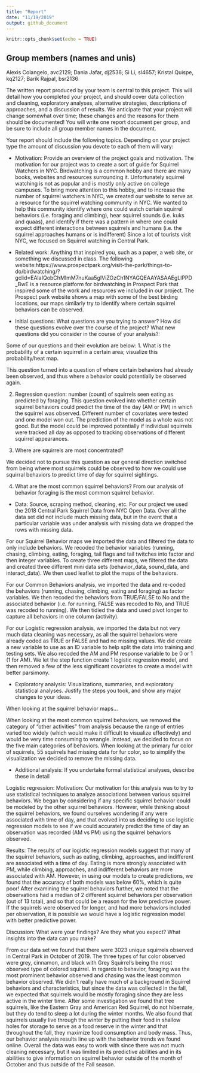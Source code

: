 ```yaml
---
title: "Report"
date: "11/19/2019"
output: github_document
---
```


```r
knitr::opts_chunk$set(echo = TRUE)
```

## Group members (names and unis)
Alexis Colangelo, avc2129;
Dania Jafar, dj2536;
Si Li, sl4657;
Kristal Quispe, kq2127;
Barik Rajpal, bsr2136

The written report produced by your team is central to this project. This will detail how you completed your project, and should cover data collection and cleaning, exploratory analyses, alternative strategies, descriptions of approaches, and a discussion of results. We anticipate that your project will change somewhat over time; these changes and the reasons for them should be documented! You will write one report document per group, and be sure to include all group member names in the document.


Your report should include the following topics. Depending on your project type the amount of discussion you devote to each of them will vary:

* Motivation: Provide an overview of the project goals and motivation.
The motivation for our project was to create a sort of guide for Squirrel Watchers in NYC. Birdwatching is a common hobby and there are many books, websites and resources surrounding it. Unfortunately squirrel watching is not as popular and is mostly only active on college campuses. To bring more attention to this hobby, and to increase the number of squirrel watchers in NYC, we created our website to serve as a resource for the squirrel watching community in NYC. We wanted to help this community identify where one could watch certain squirrel behaviors (i.e. foraging and climbing), hear squirrel sounds (i.e. kuks and quaas), and identify if there was a pattern in where one could expect different interactions between squirrels and humans (i.e. the squirrel approaches humans or is indifferent) Since a lot of tourists visit NYC, we focused on Squirrel watching in Central Park. 

* Related work: Anything that inspired you, such as a paper, a web site, or something we discussed in class.
The following website:https://www.prospectpark.org/visit-the-park/things-to-do/birdwatching/?gclid=EAIaIQobChMImM7nuKaa5gIViZOzCh1NYAGQEAAYASAAEgLlPPD_BwE is a resource platform for birdwatching in Prospect Park that inspired some of the work and resources we included in our project. The Prospect park website shows a map with some of the best birding locations, our maps similarly try to identify where certain squirrel behaviors can be observed. 

* Initial questions: What questions are you trying to answer? How did these questions evolve over the course of the project? What new questions did you consider in the course of your analysis?:

Some of our questions and their evolution are below:
1.	What is the probability of a certain squirrel in a certain area; visualize this probability/heat map. 

This question turned into a question of where certain behaviors had already been observed, and thus where a behavior could potentially be observed again. 

2.	Regression question: number (count) of squirrels seen eating as predicted by foraging. 
This question evolved into whether certain squirrel behaviors could predict the time of the day (AM or PM) in which the squirrel was observed. Different number of covariates were tested and one model won out. The prediction of the model as a whole was not good. But the model could be improved potentially if individual squirrels were tracked all day as opposed to tracking observations of different squirrel appearances.


3.	Where are squirrels are most concentrated? 

We decided not to pursue this question as our general direction switched from being where most squirrels could be observed to how we could use squirral behaviors to predict time of day for squirrel sightings.  

4.	What are the most common squirrel behaviors? 
	From our analysis of behavior foraging is the most common squirrel behavior.

* Data: Source, scraping method, cleaning, etc.
For our project we used the 2018 Central Park Squirrel Data from NYC Open Data. Over all the data set did not include much missing data, but in the event that a particular variable was under analysis with missing data we dropped the rows with missing data. 

For our Squirrel Behavior maps we imported the data and filtered the data to only include behaviors. We recoded the behavior variables (running, chasing, climbing, eating, foraging, tail flags and tail twitches into factor and then integer variables. To create three different maps, we filtered the data and created three different mini data sets (behavior_data, sound_data, and interact_data). We then used leaflet to plot the maps of the behaviors. 

For our Common Behaviors analysis, we imported the data and re-coded the behaviors (running, chasing, climbing, eating and foraging) as factor variables. We then recoded the behaviors from TRUE/FALSE to No and the associated behavior (i.e. for running, FALSE was recoded to No, and TRUE was recoded to running). We then tidied the data and used pivot longer to capture all behaviors in one column (activity). 

For our Logistic regression analysis, we imported the data but not very much data cleaning was necessary, as all the squirrel behaviors were already coded as TRUE or FALSE and had no missing values. We did create a new variable to use as an ID variable to help split the data into training and testing sets. We also recoded the AM and PM response variable to be 0 or 1 (1 for AM). We let the step function create 1 logistic regression model, and then removed a few of the less significant covariates to create a model with better parsimony.

* Exploratory analysis: Visualizations, summaries, and exploratory statistical analyses. Justify the steps you took, and show any major changes to your ideas.

When looking at the squirrel behavior maps…

When looking at the most common squirrel behaviors, we removed the category of "other activities" from analysis because the range of entries varied too widely (which would make it difficult to visualize effectively) and would be very time consuming to wrangle. Instead, we decided to focus on the five main categories of behaviors. When looking at the primary fur color of squirrels, 55 squirrels had missing data for fur color, so to simplify the visualization we decided to remove the missing data. 

* Additional analysis: If you undertake formal statistical analyses, describe these in detail

Logistic regression:
Motivation: Our motivation for this analysis was to try to use statistical techniques to analyze associations between various squirrel behaviors. We began by considering if any specific squirrel behavior could be modeled by the other squirrel behaviors. However, while thinking about the squirrel behaviors, we found ourselves wondering if any were associated with time of day, and that evolved into us deciding to use logistic regression models to see if we could accurately predict the time of day an observation was recorded (AM vs PM) using the squirrel behaviors observed.

Results: The results of our logistic regression models suggest that many of the squirrel behaviors, such as eating, climbing, approaches, and indifferent are associated with a time of day. Eating is more strongly associated with PM, while climbing, approaches, and indifferent behaviors are more associated with AM. However, in using our models to create predictions, we found that the accuracy of both models was below 60%, which is quite poor! After examining the squirrel behaviors further, we noted that the observations had a median of 2 different squirrel behaviors per observation (out of 13 total), and so that could be a reason for the low predictive power. If the squirrels were observed for longer, and had more behaviors included per observation, it is possible we would have a logistic regression model with better predictive power.

Discussion: What were your findings? Are they what you expect? What insights into the data can you make?

From our data set we found that there were 3023 unique squirrels observed in Central Park in October of 2019. The three types of fur color observed were grey, cinnamon, and black with Grey Squirrel’s being the most observed type of colored squirrel. In regards to behavior, foraging was the most prominent behavior observed and chasing was the least common behavior observed. We didn’t really have much of a background in Squirrel behaviors and characteristics, but since the data was collected in the fall, we expected that squirrels would be mostly foraging since they are less active in the winter time. After some investigation we found that tree squirrels, like the Eastern Gray and American Red Squirrel, do not hibernate, but they do tend to sleep a lot during the winter months. We also found that squirrels usually live through the winter by putting their food in shallow holes for storage to serve as a food reserve in the winter and that throughout the fall, they maximize food consumption and body mass. Thus, our behavior analysis results line up with the behavior trends we found online. Overall the data was easy to work with since there was not much cleaning necessary, but it was limited in its predictive abilities and in its abilities to give information on squirrel behavior outside of the month of October and thus outside of the Fall season. 

